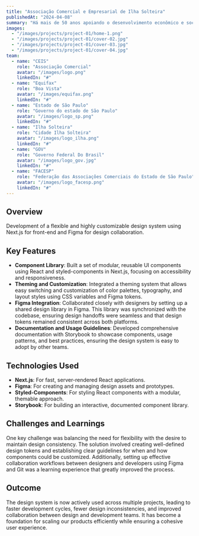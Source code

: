 ---
title: "Associação Comercial e Empresarial de Ilha Solteira"
publishedAt: "2024-04-08"
summary: "Há mais de 50 anos apoiando o desenvolvimento econômico e social de Ilha Solteira, nossa Associação Comercial e Empresarial oferece aos empreendedores e à comunidade guias práticos, notícias atualizadas e iniciativas que fortalecem o comércio local. Pautados por integridade, ética e inovação, conectamos empresas e serviços, promovendo a livre iniciativa e a responsabilidade socioambiental."
images:
  - "/images/projects/project-01/home-1.png"
  - "/images/projects/project-01/cover-02.jpg"
  - "/images/projects/project-01/cover-03.jpg"
  - "/images/projects/project-01/cover-04.jpg"
team:
  - name: "CEIS"
    role: "Associação Comercial"
    avatar: "/images/logo.png"
    linkedIn: "#"
  - name: "Equifax"
    role: "Boa Vista"
    avatar: "/images/equifax.png"
    linkedIn: "#"
  - name: "Estado de São Paulo"
    role: "Governo do estado de São Paulo"
    avatar: "/images/logo_sp.png"
    linkedIn: "#"
  - name: "Ilha Solteira"
    role: "Cidade Ilha Solteira"
    avatar: "/images/logo_ilha.png"
    linkedIn: "#"
  - name: "GOV"
    role: "Governo Federal Do Brasil"
    avatar: "/images/logo_gov.jpg"
    linkedIn: "#"
  - name: "FACESP"
    role: "Federação das Associações Comerciais do Estado de São Paulo"
    avatar: "/images/logo_facesp.png"
    linkedIn: "#"
---

## Overview

Development of a flexible and highly customizable design system using Next.js for front-end and Figma for design collaboration.

## Key Features

- **Component Library**: Built a set of modular, reusable UI components using React and styled-components in Next.js, focusing on accessibility and responsiveness.
- **Theming and Customization**: Integrated a theming system that allows easy switching and customization of color palettes, typography, and layout styles using CSS variables and Figma tokens.
- **Figma Integration**: Collaborated closely with designers by setting up a shared design library in Figma. This library was synchronized with the codebase, ensuring design handoffs were seamless and that design tokens remained consistent across both platforms.
- **Documentation and Usage Guidelines**: Developed comprehensive documentation with Storybook to showcase components, usage patterns, and best practices, ensuring the design system is easy to adopt by other teams.

## Technologies Used

- **Next.js**: For fast, server-rendered React applications.
- **Figma**: For creating and managing design assets and prototypes.
- **Styled-Components**: For styling React components with a modular, themable approach.
- **Storybook**: For building an interactive, documented component library.

## Challenges and Learnings

One key challenge was balancing the need for flexibility with the desire to maintain design consistency. The solution involved creating well-defined design tokens and establishing clear guidelines for when and how components could be customized. Additionally, setting up effective collaboration workflows between designers and developers using Figma and Git was a learning experience that greatly improved the process.

## Outcome

The design system is now actively used across multiple projects, leading to faster development cycles, fewer design inconsistencies, and improved collaboration between design and development teams. It has become a foundation for scaling our products efficiently while ensuring a cohesive user experience.